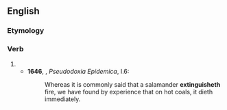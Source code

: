 ==English==

===Etymology===
{{suffix|en|extinguish|eth}}

===Verb===
{{head|en|verb form}}

# {{en-archaic third-person singular of|extinguish}}
#* '''1646''', {{w|Thomas Browne}}, ''Pseudodoxia Epidemica'', I.6:
#*: Whereas it is commonly said that a salamander '''extinguisheth''' fire, we have found by experience that on hot coals, it dieth immediately.